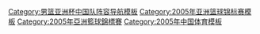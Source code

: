 {{National basketball squad
 | name      = 2005年亚洲篮球锦标赛中国参赛名单
 | bg        = red
 | fg        = yellow
 | country = 中国
 | comp link = 2005年亞洲籃球錦標賽
 | comp      = 2005年亞洲籃球錦標賽  - 冠军
 | p1        = |
 | p2        = |
 | p3        = |
 | p4        = [[孙悦 (篮球运动员)|孙悦]] 
 | p5        = [[刘炜]] 
 | p6        = [[张云松]] 
 | p7        = [[王仕鹏]]
 | p8        = [[朱芳雨]] 
 | p9        = [[张劲松]] 
 | p10       = [[李楠 (篮球运动员)|李楠]]
 | p11       = [[易建联]] 
 | p12       = [[莫科]]
 | p13       = [[姚明]] 
 | p14       = [[唐正东]]
 | p15       = [[杜锋]] 
 | coach     = [[尤纳斯·卡兹劳斯卡斯|尤纳斯]]
}}<noinclude>
[[Category:男篮亚洲杯中国队阵容导航模板]]
[[Category:2005年亚洲篮球锦标赛模板]]
[[Category:2005年亞洲籃球錦標賽]]
[[Category:2005年中国体育模板]]
</noinclude>